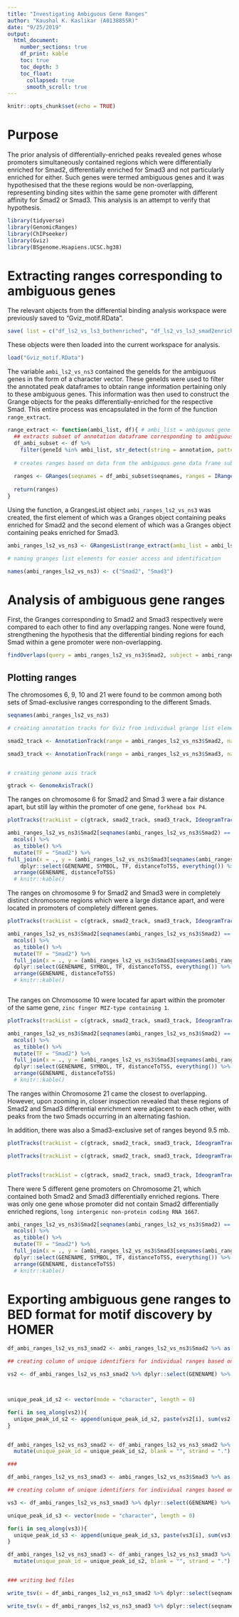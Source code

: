---
title: "Investigating Ambiguous Gene Ranges"
author: "Kaushal K. Kaslikar (A0138855R)"
date: "9/25/2019"
output: 
  html_document:
    number_sections: true
    df_print: kable
    toc: true
    toc_depth: 3  
    toc_float:
      collapsed: true
      smooth_scroll: true
---

```{r setup, include=FALSE}
knitr::opts_chunk$set(echo = TRUE)
```

# Purpose

The prior analysis of differentially-enriched peaks revealed genes whose promoters simultaneously contained regions which were differentially enriched for Smad2, differentially enriched for Smad3 and not particularly enriched for either. Such genes were termed ambiguous genes and it was hypothesised that the these regions would be non-overlapping, representing binding sites within the same gene promoter with different affinity for Smad2 or Smad3. This analysis is an attempt to verify that hypothesis.



```{r libraries, results='hide', warning=FALSE, message=FALSE, eval=TRUE}
library(tidyverse)
library(GenomicRanges)
library(ChIPseeker)
library(Gviz)
library(BSgenome.Hsapiens.UCSC.hg38)
```

# Extracting ranges corresponding to ambiguous genes 

The relevant objects from the differential binding analysis workspace were previously saved to "Gviz_motif.RData".



```{r results='hide', warning=FALSE, message=FALSE, eval=FALSE}

save( list = c("df_ls2_vs_ls3_bothenriched", "df_ls2_vs_ls3_smad2enriched", "df_ls2_vs_ls3_smad3enriched", "df_ls2_vs_ns3_bothenriched", "df_ls2_vs_ns3_smad2enriched", "df_ls2_vs_ns3_smad3enriched", "ambi_ls2_vs_ls3", "ambi_ls2_vs_ns3"), file = "Gviz_motif.RData")


```


These objects were then loaded into the current workspace for analysis.

```{r}
load("Gviz_motif.RData")
```

The variable `ambi_ls2_vs_ns3` contained the geneIds for the ambiguous genes in the form of a character vector. These geneIds were used to filter the annotated peak dataframes to obtain range information pertaining only to these ambiguous genes. This information was then used to construct the Grange objects for the peaks differentially-enriched for the respective Smad. This entire process was encapsulated in the form of the function `range_extract`. 



```{r}

range_extract <- function(ambi_list, df){ # ambi_list = ambiguous gene vector, df = annotation dataframe
  ## extracts subset of annotation dataframe corresponding to ambiguous genes
  df_ambi_subset <- df %>% 
    filter(geneId %in% ambi_list, str_detect(string = annotation, pattern = "Promoter"))
  
  # creates ranges based on data from the ambiguous gene data frame subset
  
  ranges <- GRanges(seqnames = df_ambi_subset$seqnames, ranges = IRanges(start = df_ambi_subset$start, df_ambi_subset$end), strand = df_ambi_subset$strand, GENENAME = df_ambi_subset$GENENAME, SYMBOL = df_ambi_subset$SYMBOL, log10_LR = df_ambi_subset$log10_LR,geneId = df_ambi_subset$geneId, distanceToTSS = df_ambi_subset$distanceToTSS)
  
  return(ranges)
}

```



Using the function, a GrangesList object `ambi_ranges_ls2_vs_ns3` was created, the first element of which was a Granges object containing peaks enriched for Smad2 and the second element of which was a Granges object containing peaks enriched for Smad3.


```{r}

ambi_ranges_ls2_vs_ns3 <- GRangesList(range_extract(ambi_list = ambi_ls2_vs_ns3, df = df_ls2_vs_ns3_smad2enriched), range_extract(ambi_list = ambi_ls2_vs_ns3, df = df_ls2_vs_ns3_smad3enriched))

# naming granges list elements for easier access and identification

names(ambi_ranges_ls2_vs_ns3) <- c("Smad2", "Smad3")
```

# Analysis of ambiguous gene ranges


First, the Granges corresponding to Smad2 and Smad3 respectively were compared to each other to find any overlapping ranges. None were found, strengthening the hypothesis that the differential binding regions for each Smad within a gene promoter were non-overlapping.


```{r}
findOverlaps(query = ambi_ranges_ls2_vs_ns3$Smad2, subject = ambi_ranges_ls2_vs_ns3$Smad3)

```


## Plotting ranges

The chromosomes 6, 9, 10 and 21 were found to be common among both sets of Smad-exclusive ranges corresponding to the different Smads.



```{r}
seqnames(ambi_ranges_ls2_vs_ns3)
```




```{r}

# creating annotation tracks for Gviz from individual grange list elements

smad2_track <- AnnotationTrack(range = ambi_ranges_ls2_vs_ns3$Smad2, name="Smad2")

smad3_track <- AnnotationTrack(range = ambi_ranges_ls2_vs_ns3$Smad3, name="Smad3")


# creating genome axis track

gtrack <- GenomeAxisTrack()

```

The ranges on chromosome 6 for Smad2 and Smad 3 were a fair distance apart, but still lay within the promoter of one gene,  `forkhead box P4`.


```{r fig.cap= "Chromosome 6 Ranges",}
plotTracks(trackList = c(gtrack, smad2_track, smad3_track, IdeogramTrack(chromosome = "chr6", genome = "hg38")), chromosome = "chr6")
```





```{r message=FALSE, warning=FALSE}
ambi_ranges_ls2_vs_ns3$Smad2[seqnames(ambi_ranges_ls2_vs_ns3$Smad2) == "chr6"] %>% 
  mcols() %>% 
  as_tibble() %>%
  mutate(TF = "Smad2") %>% 
full_join(x = ., y = (ambi_ranges_ls2_vs_ns3$Smad3[seqnames(ambi_ranges_ls2_vs_ns3$Smad3) == "chr6"] %>% mcols() %>% as_tibble()) %>% mutate(TF = "Smad3")) %>% 
    dplyr::select(GENENAME, SYMBOL, TF, distanceToTSS, everything()) %>%
  arrange(GENENAME, distanceToTSS)
  # knitr::kable()
```


The ranges on chromosome 9 for Smad2 and Smad3 were in completely distinct chromosome regions which were a large distance apart, and were located in promoters of completely different genes.


```{r fig.cap="Chromosome 9 Ranges"}

plotTracks(trackList = c(gtrack, smad2_track, smad3_track, IdeogramTrack(chromosome = "chr9", genome = "hg38")), chromosome = "chr9")

```





```{r message=FALSE, warning=FALSE}

ambi_ranges_ls2_vs_ns3$Smad2[seqnames(ambi_ranges_ls2_vs_ns3$Smad2) == "chr9"] %>% 
  mcols() %>% 
  as_tibble() %>%
  mutate(TF = "Smad2") %>% 
  full_join(x = ., y = (ambi_ranges_ls2_vs_ns3$Smad3[seqnames(ambi_ranges_ls2_vs_ns3$Smad3) == "chr9"] %>% mcols() %>% as_tibble()) %>% mutate(TF = "Smad3")) %>% 
  dplyr::select(GENENAME, SYMBOL, TF, distanceToTSS, everything()) %>%
  arrange(GENENAME, distanceToTSS)
  # knitr::kable()



```

The ranges on Chromosome 10 were located far apart within the promoter of the same gene, `zinc finger MIZ-type containing 1`. 



```{r fig.cap="Chromosome 10 Ranges"}
plotTracks(trackList = c(gtrack, smad2_track, smad3_track, IdeogramTrack(chromosome = "chr10", genome = "hg38")), chromosome = "chr10")
```



```{r message=FALSE, warning=FALSE}
ambi_ranges_ls2_vs_ns3$Smad2[seqnames(ambi_ranges_ls2_vs_ns3$Smad2) == "chr10"] %>% 
  mcols() %>% 
  as_tibble() %>%
  mutate(TF = "Smad2") %>% 
  full_join(x = ., y = (ambi_ranges_ls2_vs_ns3$Smad3[seqnames(ambi_ranges_ls2_vs_ns3$Smad3) == "chr10"] %>% mcols() %>% as_tibble()) %>% mutate(TF = "Smad3")) %>% 
  dplyr::select(GENENAME, SYMBOL, TF, distanceToTSS, everything()) %>%  
  arrange(GENENAME, distanceToTSS)
  # knitr::kable()
```


The ranges within Chromosome 21 came the closest to overlapping. However, upon zooming in, closer inspection revealed that these regions of Smad2 and Smad3 differential enrichment were adjacent to each other, with peaks from the two Smads occurring in an alternating fashion. 

In addition, there was also a Smad3-exclusive set of ranges beyond 9.5 mb. 


```{r fig.cap="Chromosome 21 Ranges"}
plotTracks(trackList = c(gtrack, smad2_track, smad3_track, IdeogramTrack(chromosome = "chr21", genome = "hg38")), chromosome = "chr21")
```




```{r fig.cap="Chromosome 21 Ranges; Close-up from 8.199 mb to  8.261 mb"}
plotTracks(trackList = c(gtrack, smad2_track, smad3_track, IdeogramTrack(chromosome = "chr21", genome = "hg38")), chromosome = "chr21", from = 8.199*10^6, to = 8.22*10^6)



```


```{r fig.cap="Chromosome 21 Ranges; Close-up from 8.42 mb to  8.455 mb"}
plotTracks(trackList = c(gtrack, smad2_track, smad3_track, IdeogramTrack(chromosome = "chr21", genome = "hg38")), chromosome = "chr21", from = 8.42*10^6, to = 8.45*10^6) 
```


There were 5 different gene promoters on Chromosome 21, which contained both Smad2 and Smad3 differentially enriched regions. There was only one gene whose promoter did not contain Smad2 differentially enriched regions, `long intergenic non-protein coding RNA 1667`.



```{r message=FALSE, warning=FALSE}
ambi_ranges_ls2_vs_ns3$Smad2[seqnames(ambi_ranges_ls2_vs_ns3$Smad2) == "chr21"] %>% 
  mcols() %>% 
  as_tibble() %>%
  mutate(TF = "Smad2") %>% 
  full_join(x = ., y = (ambi_ranges_ls2_vs_ns3$Smad3[seqnames(ambi_ranges_ls2_vs_ns3$Smad3) == "chr21"] %>% mcols() %>% as_tibble()) %>% mutate(TF = "Smad3")) %>% 
  dplyr::select(GENENAME, SYMBOL, TF, distanceToTSS, everything()) %>% 
  arrange(GENENAME, distanceToTSS) 
  # knitr::kable()
```

# Exporting ambiguous gene ranges to BED format for motif discovery by HOMER


```{r}



df_ambi_ranges_ls2_vs_ns3_smad2 <- ambi_ranges_ls2_vs_ns3$Smad2 %>% as.data.frame() %>% as_tibble() ## data frame created from ambiguous gene ranges

## creating column of unique identifiers for individual ranges based on annotated gene names

vs2 <- df_ambi_ranges_ls2_vs_ns3_smad2 %>% dplyr::select(GENENAME) %>% unlist()  



unique_peak_id_s2 <- vector(mode = "character", length = 0)

for(i in seq_along(vs2)){
  unique_peak_id_s2 <- append(unique_peak_id_s2, paste(vs2[i], sum(vs2[1:i] == vs2[i]), sep = "--"))
}


df_ambi_ranges_ls2_vs_ns3_smad2 <- df_ambi_ranges_ls2_vs_ns3_smad2 %>% 
  mutate(unique_peak_id = unique_peak_id_s2, blank = "", strand = ".")

###

df_ambi_ranges_ls2_vs_ns3_smad3 <- ambi_ranges_ls2_vs_ns3$Smad3 %>% as.data.frame() %>% as_tibble() ## data frame created from ambiguous gene ranges

## creating column of unique identifiers for individual ranges based on annotated gene names

vs3 <- df_ambi_ranges_ls2_vs_ns3_smad3 %>% dplyr::select(GENENAME) %>% unlist()

unique_peak_id_s3 <- vector(mode = "character", length = 0)

for(i in seq_along(vs3)){
  unique_peak_id_s3 <- append(unique_peak_id_s3, paste(vs3[i], sum(vs3[1:i] == vs3[i]), sep = "--"))
}

df_ambi_ranges_ls2_vs_ns3_smad3 <- df_ambi_ranges_ls2_vs_ns3_smad3 %>% 
  mutate(unique_peak_id = unique_peak_id_s2, blank = "", strand = ".")


### writing bed files

write_tsv(x = df_ambi_ranges_ls2_vs_ns3_smad2 %>% dplyr::select(seqnames, start, end, unique_peak_id, blank, strand), path = "ambi_ranges_ls2_vs_ns3_Smad2.bed" , col_names = FALSE)

write_tsv(x = df_ambi_ranges_ls2_vs_ns3_smad3 %>% dplyr::select(seqnames, start, end, unique_peak_id, blank, strand), path = "ambi_ranges_ls2_vs_ns3_Smad3.bed", col_names = FALSE )



```



